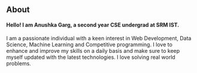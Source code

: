 ## About

#### Hello! I am Anushka Garg, a second year CSE undergrad at SRM IST.

I am a passionate individual with a keen interest in Web Development, Data Science, Machine Learning and Competitive programming. I love to enhance and improve my skills on a daily basis and make sure to keep myself updated with the latest technologies. I love solving real world problems.

